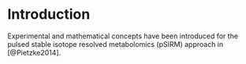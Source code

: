 # Introduction {#intro}

Experimental and mathematical concepts have been introduced for the pulsed stable isotope resolved metabolomics (pSIRM) approach in [@Pietzke2014].
